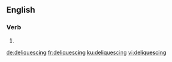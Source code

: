 ==English==

===Verb===
{{head|en|present participle}}

# {{present participle of|deliquesce|lang=en|nocat=1}}

[[de:deliquescing]]
[[fr:deliquescing]]
[[ku:deliquescing]]
[[vi:deliquescing]]